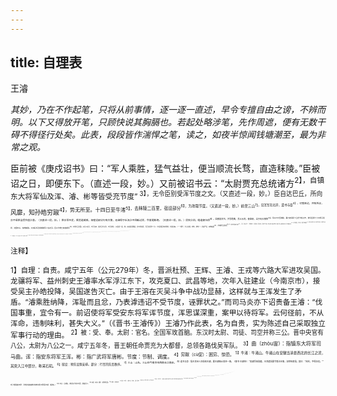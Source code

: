 ```yaml
---
---
---
```

title: 自理表
---



王濬

*其妙，乃在不作起笔，只将从前事情，逐一逐一直述，早令专擅自由之谤，不辨而明。以下又得放开笔，只顾快说其胸膈也。若起处略涉笔，先作周遮，便有无数干碍不得径行处矣。此表，段段皆作湍悍之笔，读之，如夜半惊闻钱塘潮至，最为非常之观。*

臣前被《庚戍诏书》曰：“军人乘胜，猛气益壮，便当顺流长骛，直造秣陵。”臣被诏之日，即便东下。（直述一段，妙。）又前被诏书云：“太尉贾充总统诸方<sup>2】，自镇东大将军仙及浑、濬、彬等皆受充节度”
<sup>3】，无令臣别受浑节度之文。（又直述一段，妙。）臣自达巴丘，所向风靡，知孙皓穷踧<sup>4】，势无所至。十四日至牛渚<sup>5】，去秣陵二百里，宿设部分<sup>6】，为攻取节度。（又直述一段，妙。）前至三山<sup>7】，见浑军在北岸，遗书与臣<sup>8】，可暂来过，共有所议，亦不语臣当受节度之意。（又直述一段，妙。）臣水军风发，乘势造贼城，加宿设部分行有次第，无缘得于长流之中回船过浑，令首尾断绝。（又直述一段，妙。）须臾之间，皓遗使归命<sup>9】。臣即报浑书，并写皓笺，具以示浑，使速来，当于石头相待<sup>10】。军以日中至秣陵，暮乃被浑所下当受节度之符，欲令臣明十六日悉将所领，还围石头，备皓越逸。又索蜀兵及镇南诸军人名定见。臣以为皓已来首都亭<sup>11】，无缘共合空围。又兵人定见，不可仓卒，皆非当今之急，不可承用。（又直述一段，妙。如此直述数段，并不用连贯，而已连贯作一片。）中诏谓臣忽弃明制，专擅自由。（一一理毕，方入自理。奇笔，妙笔！）伏读严诏，惊怖悚栗<sup>12】，不知躯命当所投厝<sup>13】3。岂惟老臣独怀战灼<sup>14】，三军上下咸尽丧气。（写得精神。）臣受国恩，任重事大，常恐托付不效，孤负圣朝。故投身死地，转战万里，被蒙宽恕之恩，得从临履之宜<sup>15】。是以恁赖威
灵，幸而能济，皆是陛下神策庙算<sup>15】，臣承指授，效鹰犬之用耳，用何勋劳而恃功肆意，宁敢昧利而违圣诏<sup>17】。（理得激昂尽意。）臣以十五日至秣陵，而诏书以十六日起洛阳，其间悬阔<sup>18】，不相赴接，则臣之罪责，宜蒙察恕。（理得又激昂尽意。）假令孙皓犹有螳螂举斧之势<sup>19】，而臣轻车单入，有所亏丧，罪之可也。臣所统八万余人，乘胜席卷。皓以众叛亲离，无复羽翼，匹夫独立，不能庇其妻子，雀鼠贪生，苟求一活耳。（理得又激昂尽意。）而江北诸军不知其虚实<sup>20】，不早缚取，自为小误。臣至便得，更见怨恚，并云守贼百日，而令他人得之<sup>2】，言语噂喈<sup>2】，不可听闻。（江北诸军，有不足复说之意，今亦聊试说之，而其丑态如此。）
案《春秋》之义，大夫出疆，由有专辄。臣虽愚蠢，以为事君之道，唯当竭节尽忠，奋不顾身，量力受任，临事制宜，苟利社稷<sup>20】，死生以之。若其顾扩嫌疑，以避咎责，此是人臣不忠之利，实非明主社稷之福也。（妙，妙。此又自言不得已，故自理，实本不欲理、不应理、不足理也。笔势矫悍如许。）臣不自料，忘其鄙劣，披布丹心，输写肝脑，欲竭股肱之力，加之以忠贞，庶必扫除凶逆，清一宇宙<sup>4】，愿令圣世与唐虞比隆。（又重白从前赤心。）陛下粗察臣之愚款＠，而识其欲自效之诚，是以授臣以方牧之任，委臣以征讨之事。虽燕王之信乐毅<sup>20】，汉祖之任萧何<sup>3】，无以加焉。受恩深重，死且不报，（又重白从前恩卷。）而以顽疏，举措失宜。陛下弘恩，财加切让，惶怖怔营<sup>11】，无地自厝，（略结。）愿陛下明臣赤心而已。（只是不愿理，其笔矫悍如许。只一句，矫矫而止，妙绝，妙绝！）

<sup>注释】

<sup>1】自理：自责。咸宁五年（公元279年）冬，晋派杜预、王辉、王濬、王戎等六路大军进攻吴国。龙骧将军、益州刺史王濬率水军浮江东下，攻克夏口、武昌等地，次年入驻建业（今南京市），接受吴主孙皓投降，吴国遂告灭亡。由于王溶在灭吴斗争中战功显赫，这样就与王浑发生了矛盾。“濬乘胜纳降，浑耻而且忿，乃表滹违诏不受节度，诬罪状之。”而司马炎亦下诏贵备王濬：“伐国事重，宜令有一。前诏使将军受安东将军诨节度，浑思谋深重，案甲以待将军。云何径前，不从浑命，违制味利，甚失大义。”（《晋书·王濬传》）王濬乃作此表，名为自贵，实为陈述自己采取独立军事行动的理由。
<sup>2】被：受、奉。太尉：官名。全国军玫首脑。东汉时太尉、司徒、司空并称三公。晋中央官有八公，太尉为八公之一。咸宁五年冬，晋王朝任命贾充为大都督，总领各路伐吴军队。
<sup>3】曲（zhòu宙）：指镇东大将军司马曲。诨：指安东将军王浑。彬：指广武将军唐彬。节度：节制、调度。
<sup>4】穷踧（cù促）：困穷、惊恐。
<sup>5】牛渚：牛渚山。牛诸山在安徽当涂县西北的长江之滨，其突入江中部分，称采石矶。
<sup>6】宿设：预先设想安排。部分：行军的先后秩序。
<sup>7】三山：山名。三山在今南京市西南长江南岸。
<sup>8】遗书与臣：指王浑派人送信给王濬，要王濬停止前进一事。《晋书·王濬传》：“及濬将至秣陵，王浑遣信要令暂过论事，溶举帆直指，报曰：“风利，不得泊也。””
<sup>9】皓遗使归命：孙皓派使者奉书纳印表示愿意归顺（投降。）
<sup>10】石头：古城名，故址在今南京市西，濒临长江。
<sup>11】来首：来向。都亭：城外的住所。
<sup>12】悚栗：恐惧战栗。
<sup>13】投厝（cuò错）：投措。厝，同“措”，安置、置放。
<sup>14】战灼：战，忧惧、寒心。灼，心忧如火灼。
<sup>15】临履：《诗·小雅·小旻》：“战战兢兢，如临深渊，如履薄冰。”极言凛惧。这里是比喻所担负的职务的责任重大。
<sup>16】庙算：庙堂的谋划，指皇帝本人的重大决策。
<sup>17】味利：贪利。
<sup>18】悬阔：悬，远。阔，辽阔。
<sup>19】螳螂举斧之势：螳螂挥臂挡车的意思，比喻对方稍有反抗的行动。举斧，举臂。螳臂似斧，所以说举斧。
<sup>20】皓以众叛亲离：参见羊枯《平吴疏》注20、18。
<sup>21】江北诸军：指王浑等将领统率的部队。
<sup>22】他人：指王濬。
<sup>23】噂（zǔn尊上）嗜：同＂增沓”，繁冗、杂沓的意思。
<sup>24】社稷：原指土、谷之神，后用以指代国家政权。
<sup>25】股肱：股：大腿。肱，手臂。喻朝廷重臣。
<sup>26】清一宇宙：统一全国。
<sup>27】愚款：愚诚。
<sup>28】方牧：方伯、州牧。这里是指担任益州刺史的职务。
<sup>29】燕王：指战国时的燕昭王。燕昭王即位后，重礼招贤，广用贤才，使燕国得以复兴。乐毅被任命为上将军，曾攻克齐国七十余城。
<sup>30】萧何：汉初大臣，因佐刘邦建立汉朝有大功，封酂侯。官至丞相、相国。汉初论功行封，刘邦认为萧何功劳最高，“乃令萧何赐带剑履上殿，入朝不趋。”（《史记·萧相国世家》）体现了刘邦对萧何的充分信任。
<sup>31】怔营：惶恐不安。《后汉书·郎顿传》：“怔营惶怖，靡知厝身。”
